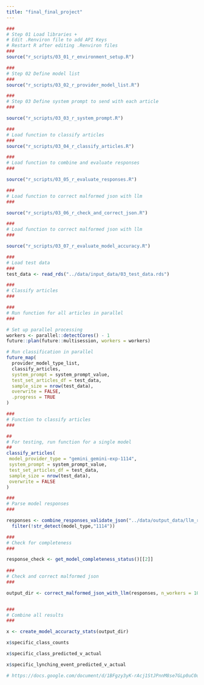 ```yaml
---
title: "final_final_project"
---
```


```r

###
# Step 01 Load libraries +
# Edit .Renviron file to add API Keys
# Restart R after editing .Renviron files
###
source("r_scripts/03_01_r_environment_setup.R")

###
# Step 02 Define model list
###
source("r_scripts/03_02_r_provider_model_list.R")

###
# Step 03 Define system prompt to send with each article
###

source("r_scripts/03_03_r_system_prompt.R")

###
# Load function to classify articles
###
source("r_scripts/03_04_r_classify_articles.R")

###
# Load function to combine and evaluate responses
###

source("r_scripts/03_05_r_evaluate_responses.R")

###
# Load function to correct malformed json with llm
###

source("r_scripts/03_06_r_check_and_correct_json.R")

###
# Load function to correct malformed json with llm
###

source("r_scripts/03_07_r_evaluate_model_accuracy.R")

###
# Load test data
###
test_data <- read_rds("../data/input_data/03_test_data.rds")

```

```r

###
# Classify articles
###

###
# Run function for all articles in parallel
###

# Set up parallel processing
workers <- parallel::detectCores() - 1
future::plan(future::multisession, workers = workers)

# Run classification in parallel
future_map(
  provider_model_type_list,
  classify_articles,
  system_prompt = system_prompt_value,
  test_set_articles_df = test_data,
  sample_size = nrow(test_data),
  overwrite = FALSE,
  .progress = TRUE
)

###
# Function to classify articles
###

##
# For testing, run function for a single model
##
classify_articles(
 model_provider_type = "gemini_gemini-exp-1114",
 system_prompt = system_prompt_value,
 test_set_articles_df = test_data,
 sample_size = nrow(test_data),
 overwrite = FALSE
)
```

```r
###
# Parse model responses
###

responses <- combine_responses_validate_json("../data/output_data/llm_responses") %>%
  filter(!str_detect(model_type,"1114"))

###
# Check for completeness
###

response_check <- get_model_completeness_status()[[2]]
  
###
# Check and correct malformed json
###

output_dir <- correct_malformed_json_with_llm(responses, n_workers = 10)


###
# Combine all results
###

x <- create_model_accuracty_stats(output_dir)

x$specific_class_counts

x$specific_class_predicted_v_actual

x$specific_lynching_event_predicted_v_actual  

# https://docs.google.com/document/d/1BFgzy3yK-rAcj1StJPnnM8se7GLp0uC0qCJJe9ojXEY/edit?tab=t.0

```

